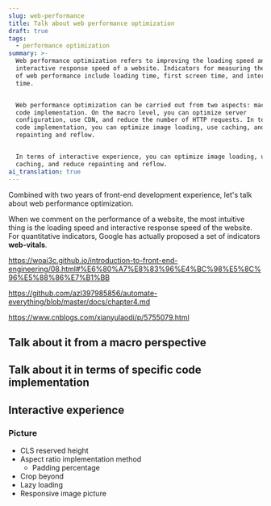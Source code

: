 ```yaml
---
slug: web-performance
title: Talk about web performance optimization
draft: true
tags:
  - performance optimization
summary: >-
  Web performance optimization refers to improving the loading speed and
  interactive response speed of a website. Indicators for measuring the quality
  of web performance include loading time, first screen time, and interaction
  time.


  Web performance optimization can be carried out from two aspects: macro and
  code implementation. On the macro level, you can optimize server
  configuration, use CDN, and reduce the number of HTTP requests. In terms of
  code implementation, you can optimize image loading, use caching, and reduce
  repainting and reflow.


  In terms of interactive experience, you can optimize image loading, use
  caching, and reduce repainting and reflow.
ai_translation: true
---
```


Combined with two years of front-end development experience, let's talk about web performance optimization.

<!--truncate-->

When we comment on the performance of a website, the most intuitive thing is the loading speed and interactive response speed of the website. For quantitative indicators, Google has actually proposed a set of indicators **web-vitals**.

https://woai3c.github.io/introduction-to-front-end-engineering/08.html#%E6%80%A7%E8%83%96%E4%BC%98%E5%8C%96%E5%88%86%E7%B1%BB

https://github.com/azl397985856/automate-everything/blob/master/docs/chapter4.md

https://www.cnblogs.com/xianyulaodi/p/5755079.html

## Talk about it from a macro perspective

## Talk about it in terms of specific code implementation

## Interactive experience

### Picture

- CLS reserved height
- Aspect ratio implementation method
  - Padding percentage
- Crop beyond
- Lazy loading
- Responsive image picture
